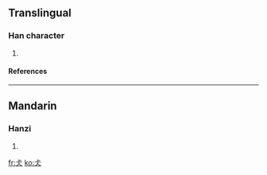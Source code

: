 ==Translingual==
===Han character===
{{Han char|rad=人|as=03|sn=5|four=|canj=卜一人 (YMO)}}
# {{defn|Han}}
====References====
{{Han ref|kx=0094.051|dkj=00394|dj=0199.050|hdz=10111.040|uh=4EE7|ud=20199}}
----
==Mandarin==
===Hanzi===
{{cmn-hanzi|pin=[[cháng]] (chang2)|wg=ch'ang<sup>2</sup>}}
# {{defn|Mandarin}}




[[fr:仧]]
[[ko:仧]]